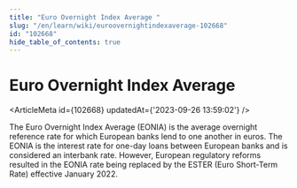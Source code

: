 ```yaml
---
title: "Euro Overnight Index Average "
slug: "/en/learn/wiki/euroovernightindexaverage-102668"
id: "102668"
hide_table_of_contents: true
---
```



# Euro Overnight Index Average 

<ArticleMeta id={102668} updatedAt={'2023-09-26 13:59:02'} />
<div className='border-solid border-b border-t-0 my-4 border-[var(--ifm-color-gray-300)]' />

The Euro Overnight Index Average (EONIA) is the average overnight reference rate for which European banks lend to one another in euros. The EONIA is the interest rate for one-day loans between European banks and is considered an interbank rate. However, European regulatory reforms resulted in the EONIA rate being replaced by the ESTER (Euro Short-Term Rate) effective January 2022.
